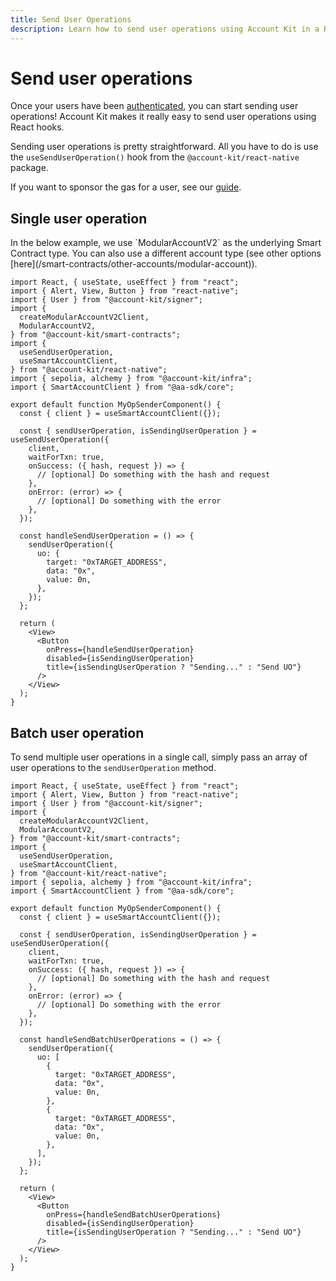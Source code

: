 ```yaml
---
title: Send User Operations
description: Learn how to send user operations using Account Kit in a React Native application.
---
```


# Send user operations

Once your users have been [authenticated](/react-native/signer/authenticating-users/authenticating-with-otp), you can start sending user operations! Account Kit makes it really easy to send user operations using React hooks.

Sending user operations is pretty straightforward. All you have to do is use the `useSendUserOperation()` hook from the `@account-kit/react-native` package.

If you want to sponsor the gas for a user, see our [guide](/react-native/using-smart-accounts/sponsor-gas).

## Single user operation

<Tip>
  In the below example, we use `ModularAccountV2` as the underlying Smart
  Contract type. You can also use a different account type (see other options
  [here](/smart-contracts/other-accounts/modular-account)).
</Tip>

```tsx twoslash [send-user-operation.tsx]
import React, { useState, useEffect } from "react";
import { Alert, View, Button } from "react-native";
import { User } from "@account-kit/signer";
import {
  createModularAccountV2Client,
  ModularAccountV2,
} from "@account-kit/smart-contracts";
import {
  useSendUserOperation,
  useSmartAccountClient,
} from "@account-kit/react-native";
import { sepolia, alchemy } from "@account-kit/infra";
import { SmartAccountClient } from "@aa-sdk/core";

export default function MyOpSenderComponent() {
  const { client } = useSmartAccountClient({});

  const { sendUserOperation, isSendingUserOperation } = useSendUserOperation({
    client,
    waitForTxn: true,
    onSuccess: ({ hash, request }) => {
      // [optional] Do something with the hash and request
    },
    onError: (error) => {
      // [optional] Do something with the error
    },
  });

  const handleSendUserOperation = () => {
    sendUserOperation({
      uo: {
        target: "0xTARGET_ADDRESS",
        data: "0x",
        value: 0n,
      },
    });
  };

  return (
    <View>
      <Button
        onPress={handleSendUserOperation}
        disabled={isSendingUserOperation}
        title={isSendingUserOperation ? "Sending..." : "Send UO"}
      />
    </View>
  );
}
```

## Batch user operation

To send multiple user operations in a single call, simply pass an array of user operations to the `sendUserOperation` method.

```tsx twoslash [batch-user-operation-component.tsx]
import React, { useState, useEffect } from "react";
import { Alert, View, Button } from "react-native";
import { User } from "@account-kit/signer";
import {
  createModularAccountV2Client,
  ModularAccountV2,
} from "@account-kit/smart-contracts";
import {
  useSendUserOperation,
  useSmartAccountClient,
} from "@account-kit/react-native";
import { sepolia, alchemy } from "@account-kit/infra";
import { SmartAccountClient } from "@aa-sdk/core";

export default function MyOpSenderComponent() {
  const { client } = useSmartAccountClient({});

  const { sendUserOperation, isSendingUserOperation } = useSendUserOperation({
    client,
    waitForTxn: true,
    onSuccess: ({ hash, request }) => {
      // [optional] Do something with the hash and request
    },
    onError: (error) => {
      // [optional] Do something with the error
    },
  });

  const handleSendBatchUserOperations = () => {
    sendUserOperation({
      uo: [
        {
          target: "0xTARGET_ADDRESS",
          data: "0x",
          value: 0n,
        },
        {
          target: "0xTARGET_ADDRESS",
          data: "0x",
          value: 0n,
        },
      ],
    });
  };

  return (
    <View>
      <Button
        onPress={handleSendBatchUserOperations}
        disabled={isSendingUserOperation}
        title={isSendingUserOperation ? "Sending..." : "Send UO"}
      />
    </View>
  );
}
```
